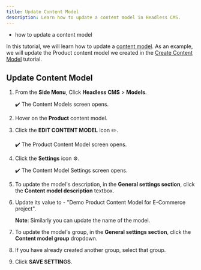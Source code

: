 ```yaml
---
title: Update Content Model
description: Learn how to update a content model in Headless CMS.
---
```



<Alert type="success" title="WHAT YOU'LL LEARN">

- how to update a content model

</Alert>

In this tutorial, we will learn how to update a [content model](../essentials/glossary#content-model). 
As an example, we will update the Product content model we created in the [Create Content Model](../essentials/create-content-model) tutorial.



## Update Content Model
1. From the **Side Menu**, Click **Headless CMS** > **Models**. 

   ✔️ The Content Models screen opens.

2. Hover on the **Product** content model.
3. Click the **EDIT CONTENT MODEL** icon ✏️.
   
   ✔️ The Product Content Model screen opens.

4. Click the **Settings** icon ⚙️.

   ✔️ The Content Model Settings screen opens.

5. To update the model's description, in the **General settings section**, click the **Content model description** textbox. 
6. Update its value to - "Demo Product Content Model for E-Commerce project".

   **Note**: Similarly you can update the name of the model.

7. To update the model's group, in the **General settings section**, click the **Content model group** dropdown.
8. If you have already created another group, select that group.

9. Click **SAVE SETTINGS**.